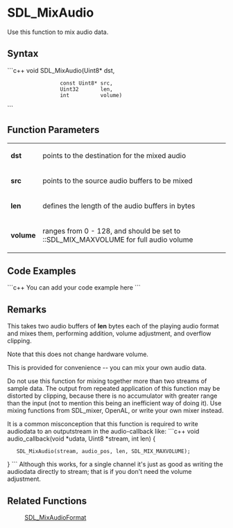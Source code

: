 <!-- pragma section-numbers off -->
<!-- pragma disable-camelcase -->

= SDL_MixAudio =
Use this function to mix audio data.


== Syntax ==
```c++
void SDL_MixAudio(Uint8*       dst, 
                  const Uint8* src,
                  Uint32       len, 
                  int          volume)
```

== Function Parameters ==
{|
|'''dst'''
|points to the destination for the mixed audio
|-
|'''src'''
|points to the source audio buffers to be mixed
|-
|'''len'''
|defines the length of the audio buffers in bytes
|-
|'''volume'''
|ranges from 0 - 128, and should be set to ::SDL_MIX_MAXVOLUME for full audio volume
|}

== Code Examples ==
```c++
You can add your code example here
```

== Remarks ==
This takes two audio buffers of '''len''' bytes each of the playing audio format and mixes them, performing addition, volume adjustment, and overflow clipping.

Note that this does not change hardware volume.

This is provided for convenience -- you can mix your own audio data.

Do not use this function for mixing together more than two streams of sample data. The output from repeated application of this function may be distorted by clipping, because there is no accumulator with greater range than the input (not to mention this being an inefficient way of doing it). Use mixing functions from SDL_mixer, OpenAL, or write your own mixer instead.

It is a common misconception that this function is required to write audiodata to an outputstream in the audio-callback like: 
```c++
void audio_callback(void *udata, Uint8 *stream, int len)
{
    SDL_MixAudio(stream, audio_pos, len, SDL_MIX_MAXVOLUME);
}
```
Although this works, for a single channel it's just as good as writing the audiodata directly to stream; that is if you don't need the volume adjustment. 

== Related Functions ==
:[[SDL_MixAudioFormat]]
